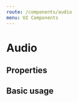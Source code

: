```yaml
---
route: /components/audio
menu: UI Components
---
```



# Audio

## Properties

<Props of={Audio} />

## Basic usage

<Playground>
  <Audio
    og={{
      audios: [{ secure_url: 'https://media1.vocaroo.com/mp3/17SJoO2u3JcO' }],
      images: [{ image: 'https://i1.sndcdn.com/artworks-000239059018-lxf0kl-t500x500.jpg' }],
      description: 'Jesse James - Perla',
    }}
    handleClose={console.log}
  />
</Playground>

